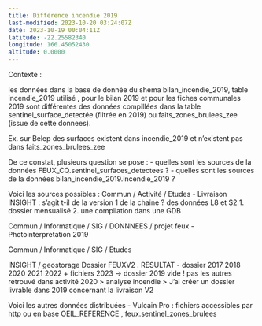 ```yaml
---
title: Différence incendie 2019
last-modified: 2023-10-20 03:24:07Z
date: 2023-10-19 00:04:11Z
latitude: -22.25582340
longitude: 166.45052430
altitude: 0.0000
---
```


Contexte :

les données dans la base de donnée du shema bilan_incendie_2019, table incendie_2019 utilisé , pour le bilan 2019 et pour les fiches communales 2019 sont différentes des données compillées dans la table sentinel_surface_detectée (filtrée en 2019) ou faits_zones_brulees_zee (issue de cette donnees).

Ex. sur Belep des surfaces existent dans incendie_2019 et n'existent pas dans faits_zones_brulees_zee


De ce constat, plusieurs question se pose :
- quelles sont les sources de la données FEUX_CQ.sentinel_surfaces_detectees ?
- quelles sont les sources de la données bilan_incendie_2019.incendie_2019 ?


Voici les sources possibles :
Commun / Activité / Etudes 
- Livraison INSIGHT : s'agit t-il de la version 1 de la chaine ? des données L8 et S2
	1. dossier mensualisé
	2. une compilation dans une GDB


Commun / Informatique / SIG / DONNNEES / projet feux
- Photointerpretation 2019


Commun / Informatique / SIG / Etudes

INSIGHT / geostorage
Dossier FEUXV2 . RESULTAT
- dossier 2017 2018 2020 2021 2022 + fichiers 2023 
-> dossier 2019 vide ! pas les autres
retrouvé dans activité 2020 > analyse incendie > J'ai créer un dossier livrable dans 2019 concernant la livraison V2

Voici les autres données distribuées 
- Vulcain Pro :
fichiers accessibles par http ou en base OEIL_REFERENCE , feux.sentinel_zones_brulees


